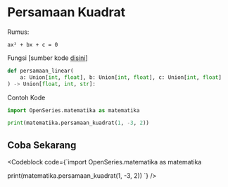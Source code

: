 
# Persamaan Kuadrat

Rumus:

```
ax² + bx + c = 0
```

Fungsi [sumber kode [disini](https://github.com/bellshade/OpenSeries/blob/11ea1de5b7cbb8fa09b8b8a1097e5913bb2bdd05/OpenSeries/matematika.py#L65)]

```python
def persamaan_linear(
    a: Union[int, float], b: Union[int, float], c: Union[int, float]
) -> Union[float, int, str]:
```

Contoh Kode

```python
import OpenSeries.matematika as matematika

print(matematika.persamaan_kuadrat(1, -3, 2))
```

## Coba Sekarang

<Codeblock code={`import OpenSeries.matematika as matematika

print(matematika.persamaan_kuadrat(1, -3, 2))
`} />
